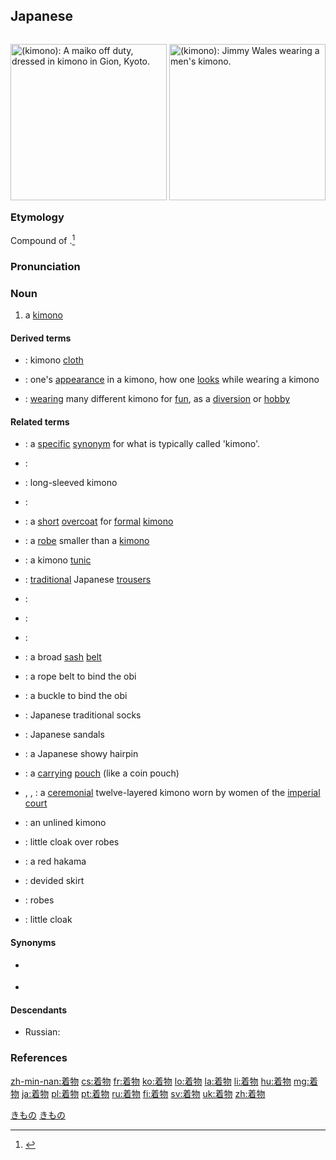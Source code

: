 ==Japanese==
<div style="float:right;">
{{wikipedia|lang=ja|和服|和服 (traditional Japanese clothing)}}
{{wikipedia|Kimono}}
[[Image:Kimono lady at Gion, Kyoto.jpg|thumb|250px|{{lang|ja|着物}} (''kimono''): A [[maiko]] off duty, dressed in '''[[kimono]]''' in Gion, Kyoto.]]
[[File:JimmyWales_wearing_Kimono.jpg|thumb|250px|{{lang|ja|着物}} (''kimono''): Jimmy Wales wearing a men's '''[[kimono]]'''.]]
</div>
{{ja-kanjitab|き|もの|yomi=kun}}

===Etymology===
Compound of {{compound|lang=ja|sort=きもの|着|tr1=ki|pos1=the {{m|ja|連用形|tr=ren'yōkei||continuative or stem form}} of verb {{m|ja|着る|tr=kiru||to wear on the upper body}}|物|tr2=mono|t2=thing}}.<ref name="KDJ">{{R:Kokugo Dai Jiten}}</ref>

===Pronunciation===
{{ja-pron|yomi=k|きもの|acc=0|acc_ref=NHK,DJR}}

===Noun===
{{ja-noun|きもの}}

# a [[kimono]]

====Derived terms====
{{der-top}}
* {{ja-r|着物地|きものじ}}: kimono [[cloth]]
* {{ja-r|着物姿|きもの すがた}}: one's [[appearance]] in a kimono, how one [[look]]s while wearing a kimono
* {{ja-r|着物道楽|きもの どうらく}}: [[wear]]ing many different kimono for [[fun]], as a [[diversion]] or [[hobby]]
{{der-bottom}}

====Related terms====
{{rel-top}}
* {{ja-r|長着|ながぎ}}: a [[specific]] [[synonym]] for what is typically called 'kimono'.
* {{ja-r|晴れ着|はれぎ}}:
* {{ja-r|振袖|ふりそで}}: long-sleeved kimono
* {{ja-r|留袖|とめそで}}:
* {{ja-r|羽織|はおり}}: a [[short]] [[overcoat]] for [[formal]] [[kimono]]
* {{ja-r|小袖|こそで}}: a [[robe]] smaller than a [[kimono]]
* {{ja-r|水干|すいかん}}: a kimono [[tunic]]
* {{ja-r|袴|はかま}}: [[traditional]] Japanese [[trousers]]
* {{ja-r|訪問着|ほうもんぎ}}:
* {{ja-r|打ち掛け|うちかけ}}:
* {{ja-r|襦袢|じゅばん}}:
* {{ja-r|帯|おび}}: a broad [[sash]] [[belt]]
* {{ja-r|帯締め|おびじめ}}: a rope belt to bind the obi
* {{ja-r|帯留め|おびどめ}}: a buckle to bind the obi
* {{ja-r|足袋|たび}}: Japanese traditional socks
* {{ja-r|草履|ぞうり}}: Japanese sandals
* {{ja-r|簪|かんざし}}: a Japanese showy hairpin
* {{ja-r|提げ物|さげもの}}: a [[carry]]ing [[pouch]] (like a coin pouch)
* {{ja-r|十二単|じゅうに ひとえ}}, {{ja-r|十二単衣|じゅうに ひとえ}}, {{ja-l|十二一重|じゅうに ひとえ}}: a [[ceremonial]] twelve-layered kimono worn by women of the [[imperial]] [[court]]
* {{ja-r|単衣|ひとえ}}: an unlined kimono
* {{ja-l|五衣小袿|いつつぎぬこうちき|itsutsuginu kouchiki}}: little cloak over robes
* {{ja-r|緋袴|ひばかま}}: a red hakama
* {{ja-r|長袴|ながばかま}}: devided skirt
* {{ja-r|五衣|いつぎぬ}}: robes
* {{ja-l|小袿|こうちき|kouchiki}}: little cloak
{{rel-bottom}}

====Synonyms====
* {{ja-r|衣|ころも}} {{qualifier|robe-like garment in general}}
* {{ja-r|衣服|いふく}} {{qualifier|clothes in general}}

====Descendants====
* Russian: {{l|ru|кимоно́|g=n}}

===References===
<references/>

[[Category:Japanese basic words|きもの]]
[[Category:ja:Clothing|きもの]]

[[zh-min-nan:着物]]
[[cs:着物]]
[[fr:着物]]
[[ko:着物]]
[[lo:着物]]
[[la:着物]]
[[li:着物]]
[[hu:着物]]
[[mg:着物]]
[[ja:着物]]
[[pl:着物]]
[[pt:着物]]
[[ru:着物]]
[[fi:着物]]
[[sv:着物]]
[[uk:着物]]
[[zh:着物]]